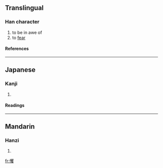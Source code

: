 ==Translingual==
===Han character===
{{Han char|rn=61|rad=心|as=20|sn=23|four=9604<sub>7</sub>|canj=心月山水 (PBUE)}}
# to be in awe of
# to [[fear]]
====References====
{{Han ref|kx=0409.210|dkj=11515|dj=0751.240|hdz=42372.200|uh=6204|ud=25092|bh=F7DB|bd=63451}}
----
==Japanese==
===Kanji===
{{ja-kanji|grade=|rs=心20}}
# {{defn|Japanese}} 
====Readings====
{{ja-readings|on=[[きゃく]] (kyaku), [[しょう]] (shō)|kun=[[おどろく]] (odoroku)}}
----
==Mandarin==
===Hanzi===
{{cmn-hanzi|pin=[[jué]] ([[jue2]]), [[zhuàng]] ([[zhuang4]])|wg=chüeh<sup>2</sup>, chuang<sup>4</sup>}}
# {{defn|Mandarin}}

[[fr:戄]]